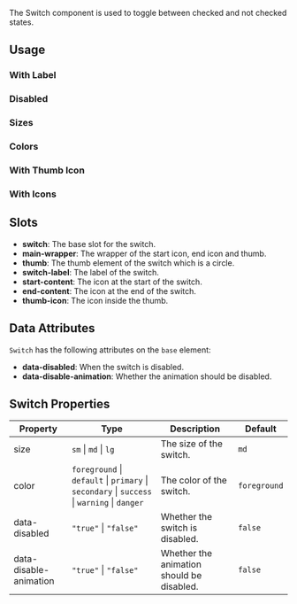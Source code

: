 
The Switch component is used to toggle between checked and not checked states.

## Usage

<CodeDemo code={switchContent.usage} />

### With Label

<CodeDemo code={switchContent.withLabel} />

### Disabled

<CodeDemo code={switchContent.disabled} />

### Sizes

<CodeDemo code={switchContent.sizes} />

### Colors

<CodeDemo code={switchContent.colors} />

### With Thumb Icon

<CodeDemo code={switchContent.withThumbicon} />

### With Icons

<CodeDemo code={switchContent.withIcons} />

## Slots

-   **switch**: The base slot for the switch.
-   **main-wrapper**: The wrapper of the start icon, end icon and thumb.
-   **thumb**: The thumb element of the switch which is a circle.
-   **switch-label**: The label of the switch.
-   **start-content**: The icon at the start of the switch.
-   **end-content**: The icon at the end of the switch.
-   **thumb-icon**: The icon inside the thumb.

## Data Attributes

`Switch` has the following attributes on the `base` element:

-   **data-disabled**: When the switch is disabled.
-   **data-disable-animation**: Whether the animation should be disabled.

## Switch Properties

| Property               | Type                                                                                        | Description                               | Default      |
| ---------------------- | ------------------------------------------------------------------------------------------- | ----------------------------------------- | ------------ |
| size                   | `sm` \| `md` \| `lg`                                                                        | The size of the switch.                   | `md`         |
| color                  | `foreground` \| `default` \| `primary` \| `secondary` \| `success` \| `warning` \| `danger` | The color of the switch.                  | `foreground` |
| data-disabled          | `"true"` \| `"false"`                                                                       | Whether the switch is disabled.           | `false`      |
| data-disable-animation | `"true"` \| `"false"`                                                                       | Whether the animation should be disabled. | `false`      |
